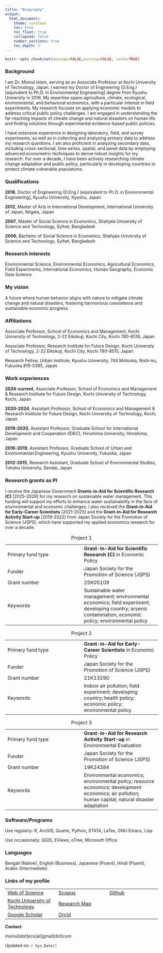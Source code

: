 ```yaml
---
title: "Biography"
output:
  html_document:
    theme: cerulean
    toc: true
    toc_float: true
    collapsed: false
    number_sections: true
    toc_depth: 3
---
```


```r
knitr::opts_chunk$set(message=FALSE,warning=FALSE, cache=TRUE)
```

### Background

I am Dr. Moinul Islam, serving as an Associate Professor at Kochi University of Technology, Japan. I earned my Doctor of Engineering (D.Eng.) [equivalent to Ph.D. in Environmental Engineering] degree from Kyushu University in 2016. My expertise spans agriculture, climate, ecological, environmental, and behavioral economics, with a particular interest in field experiments. My research focuses on applying economic models to address critical public policy challenges. I am engaged in understanding the far-reaching impacts of climate change and natural disasters on human life and finding solutions through experimental evidence-based public policies.

I have extensive experience in designing laboratory, field, and survey experiments, as well as in collecting and analyzing primary data to address my research questions. I am also proficient in analyzing secondary data, including cross-sectional, time series, spatial, and panel data by employing advanced econometric techniques to derive robust insights for my research. For over a decade, I have been actively researching climate change adaptation and public policy, particularly in developing countries to protect climate vulnerable populations.

### Qualifications

**2016**, Doctor of Engineering (D.Eng.) [equivalent to Ph.D. in Environmental Engineering], Kyushu University, Kyushu, Japan

**2012**, Master of Arts in International Development, International University of Japan, Niigata, Japan

**2007**, Master of Social Science in Economics, Shahjala University of Science and Technology, Sylhet, Bangladesh

**2006**, Bachelor of Social Science in Economics, Shahjala University of Science and Technology, Sylhet, Bangladesh

### Research interests

Environmental Science, Environmental Economics, Agricultural Economics, Field Experiments, International Economics, Human Geography, Economic Data Science

### My vision

A future where human behavior aligns with nature to mitigate climate change and natural disasters, fostering harmonious coexistence and sustainable economic progress.

### Affiliations

Associate Professor, School of Economics and Management, Kochi University of Technology, 2-22 Eikokuji, Kochi City, Kochi 780-8518, Japan

Associate Professor, Research Institute for Future Design, Kochi University of Technology, 2-22 Eikokuji, Kochi City, Kochi 780-8515, Japan

Research Fellow, Urban Institute, Kyushu University, 744 Motooka, Nishi-ku, Fukuoka 819-0395, Japan

### Work experiences

**2024-current**, Associate Professor, School of Economics and Management & Research Institute for Future Design, Kochi University of Technology, Kochi, Japan

**2020-2024**, Assistant Professor, School of Economics and Management & Research Institute for Future Design, Kochi University of Technology, Kochi, Japan

**2019-2020**, Assistant Professor, Graduate School for International Development and Cooperation (IDEC), Hiroshima University, Hiroshima, Japan

**2016-2019**, Assistant Professor, Graduate School of Urban and Environmental Engineering, Kyushu University, Fukuoka, Japan

**2012-2015**, Research Assistant, Graduate School of Environmental Studies, Tohoku University, Sendai, Japan

### Research grants as PI

I receive the Japanese Government **Grants-in-Aid for Scientific Research (C)** [2025-2029] for my research on sustainable water management. This funding will support my efforts to enhance water sustainability in the face of environmental and economic challenges. I also received the **Grant-in-Aid for Early-Career Scientists** [2021-2025] and the **Grant-in-Aid for Research Activity Start-up** [2019-2022] from Japan Society for the Promotion of Science (JSPS), which have supported my applied economics research for over a decade.

::: {#tbl-panel layout-ncol="2"}
|  |  |
|----|----|
| Primary fund type | **Grant-in-Aid for Scientific Research (C)** in Economic Policy |
| Funder | Japan Society for the Promotion of Science (JSPS) |
| Grant number | 25K05109 |
| Keywords | Sustainable water management; environmental economics; field experiment; developing country; arsenic contamination; economic policy; environmental policy |

: Project 1

|  |  |
|----|----|
| Primary fund type | **Grant-in-Aid for Early-Career Scientists** in Economic Policy |
| Funder | Japan Society for the Promotion of Science (JSPS) |
| Grant number | 21K13290 |
| Keywords | Indoor air pollution; field experiment; developing country; health policy; economic policy; environmental policy |

: Project 2

|  |  |
|----|----|
| Primary fund type | **Grant-in-Aid for Research Activity Start-up** in Environmental Evaluation |
| Funder | Japan Society for the Promotion of Science (JSPS) |
| Grant number | 19K24384 |
| Keywords | Environmental economics; environmental policy; resource economics; development economics; air pollution; human capital; natural disaster adaptation |

: Project 3
:::

### Software/Programs

Use regularly: R, ArcGIS, Quarto, Python, STATA, LaTex, GNU Emacs, Lisp

Use occasionally: QGIS, EViews, oTree, Microsoft Office

### Languages

Bengali (Native), English (Business), Japanese (Fluent), Hindi (Fluent), Arabic (Intermediate)

### Links of my profile

|  |  |  |
|----|----|----|
| [Web of Science](https://www.webofscience.com/wos/author/record/M-9369-2019) | [Scopus](https://www.scopus.com/authid/detail.uri?authorId=55348122400) | [Github](https://github.com/moineco) |
| [Kochi University of Technology](https://www.kochi-tech.ac.jp/profile/ja/islam-moinul.html) | [Research Map](https://researchmap.jp/moinul/?lang=english) |  |
| [Google Scholar](https://scholar.google.co.jp/citations?user=UTZTmJ0AAAAJ&hl=en) | [Orcid](https://orcid.org/0000-0002-0309-3156) |  |

**Contact**

moinul[dot]eco[at]gmail[dot]com

Updated on: `r Sys.Date()`
